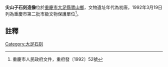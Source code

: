 {{msg:重慶市文物保護單位
|名稱 = 尖山子石刻造像
|編號 = 21
|圖片 = 
|級別 = 4
|分類 = 
|時代 = 初唐
|地点 = [[大足縣|大足縣]][[寶山鄉|寶山鄉]]
|坐標 = 
|登錄 = 1992年3月19日
}}
'''尖山子石刻造像'''位於[[重慶市|重慶市]][[大足縣|大足縣]][[寶山鄉|寶山鄉]]，文物遺址年代為初唐，1992年3月19日列為重慶市第二批市級文物保護單位<ref>重慶市人民政府文件，重府發〔1992〕52號</ref>。
== 註釋 ==
{{reflist}}
{{文物保護單位小作品}}
{{大足石刻}}
[[Category:大足石刻|Category:大足石刻]]